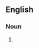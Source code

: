 {{also|house husbands}}

==English==

===Noun===
{{head|en|noun form}}

# {{plural of|househusband|lang=en}}